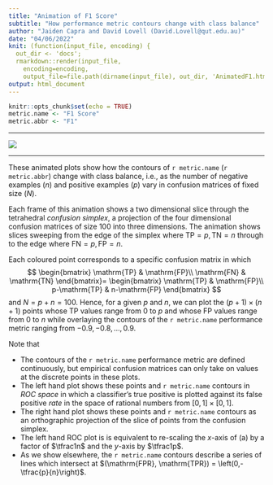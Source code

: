 ```yaml
---
title: "Animation of F1 Score"
subtitle: "How performance metric contours change with class balance"
author: "Jaiden Capra and David Lovell (David.Lovell@qut.edu.au)"
date: "04/06/2022"
knit: (function(input_file, encoding) {
  out_dir <- 'docs';
  rmarkdown::render(input_file,
    encoding=encoding,
    output_file=file.path(dirname(input_file), out_dir, 'AnimatedF1.html'))})
output: html_document
---
```


```r
knitr::opts_chunk$set(echo = TRUE)
metric.name <- "F1 Score"
metric.abbr <- "F1"
```

---

![](docs/images/F1.gif)

---

These animated plots show how the contours of `r metric.name` (`r metric.abbr`) change with class balance, i.e., as the number of negative examples ($n$) and positive examples ($p$) vary in confusion matrices of fixed size ($N$). 

Each frame of this animation shows a two dimensional slice through the tetrahedral _confusion simplex_, a projection of the four dimensional confusion matrices of size $100$ into three dimensions. The animation shows slices sweeping from the edge of the simplex where $\mathrm{TP}=p, \mathrm{TN}=n$ through to the edge where $\mathrm{FN}=p, \mathrm{FP}=n$.

Each coloured point corresponds to a specific confusion matrix in which 
$$
\begin{bmatrix}
\mathrm{TP} & \mathrm{FP}\\
\mathrm{FN} & \mathrm{TN}
\end{bmatrix}=
\begin{bmatrix}
\mathrm{TP} & \mathrm{FP}\\
p-\mathrm{TP} & n-\mathrm{FP}
\end{bmatrix}
$$
and $N=p+n=100$. Hence, for a given $p$ and $n$, we can plot the $(p+1)\times(n+1)$ points
whose $\mathrm{TP}$ values range from $0$ to $p$ and
whose $\mathrm{FP}$ values range from $0$ to $n$ while overlaying the contours of the `r metric.name` performance metric ranging from $-0.9, -0.8, \dots, 0.9$.

Note that

* The contours of the `r metric.name` performance metric are defined continuously, but empirical confusion matrices can only take on values at the discrete points in these plots.
* The left hand plot shows these points and `r metric.name` contours in _ROC space_ in which  a classifier's true positive \textit{rate} is plotted against its false positive _rate_ in the space of rational numbers from $[0,1]\times[0,1]$.
* The right hand plot shows these points and `r metric.name` contours as an orthographic projection of the slice of points from the confusion simplex.
* The left hand ROC plot is is equivalent to re-scaling the $x$-axis of (a) by a factor of $\tfrac1n$ and the $y$-axis by $\tfrac1p$.
* As we show elsewhere, the `r metric.name` contours describe a series of lines which intersect at $(\mathrm{FPR}, \mathrm{TPR}) = \left(0,-\tfrac{p}{n}\right)$.
